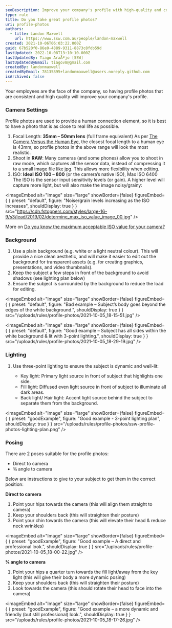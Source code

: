 ```yaml
---
seoDescription: Improve your company's profile with high-quality and consistent employee photos that provide a human connection element.
type: rule
title: Do you take great profile photos?
uri: profile-photos
authors:
  - title: Landon Maxwell
    url: https://www.ssw.com.au/people/landon-maxwell
created: 2021-10-06T06:03:22.000Z
guid: 67b520f0-86e0-4889-9311-8873c8fdb59d
lastUpdated: 2022-10-08T13:10:10.000Z
lastUpdatedBy: Tiago AraÃºjo [SSW]
lastUpdatedByEmail: tiagov8@gmail.com
createdBy: landonmaxwell
createdByEmail: 78135895+landonmaxwell@users.noreply.github.com
isArchived: false
---
```


Your employees are the face of the company, so having profile photos that are consistent and high quality will improve your company's profile.

### Camera Settings

Profile photos are used to provide a human connection element, so it is best to have a photo that is as close to real life as possible.

1. Focal Length: **35mm – 50mm lens** (full frame equivalent)
   As per [The Camera Versus the Human Eye](https://petapixel.com/2012/11/17/the-camera-versus-the-human-eye/), the closest focal length to a human eye is 43mm, so profile photos in the above range will look the most realistic.
2. Shoot in **RAW**: Many cameras (and some phones) allow you to shoot in raw mode, which captures all the sensor data, instead of compressing it to a small image file like jpg. This allows more flexibility when editing.
3. ISO: **Ideal ISO 100 – 800** (or the camera’s native ISO), Max ISO 6400
   The ISO is the sensor input sensitivity levels (or gain). A higher level will capture more light, but will also make the image noisy/grainy:


<imageEmbed
  alt="Image"
  size="large"
  showBorder={false}
  figureEmbed={ {
    preset: "default",
    figure: "Noise/grain levels increasing as the ISO increases",
    shouldDisplay: true
  } }
  src="https://cdn.fstoppers.com/styles/large-16-9/s3/lead/2019/02/determine_max_iso_value_image_00.jpg"
/>

More on [Do you know the maximum acceptable ISO value for your camera?
](https://fstoppers.com/education/do-you-know-maximum-acceptable-iso-value-your-camera-338275)

### Background

1. Use a plain background (e.g. white or a light neutral colour).
   This will provide a nice clean aesthetic, and will make it easier to edit out the background for transparent assets (e.g. for creating graphics, presentations, and video thumbnails).
2. Keep the subject a few steps in front of the background to avoid shadows (see lighting plan below)
3. Ensure the subject is surrounded by the background to reduce the load for editing.


<imageEmbed
  alt="Image"
  size="large"
  showBorder={false}
  figureEmbed={ {
    preset: "default",
    figure: "Bad example – Subject’s body goes beyond the edges of the white background.",
    shouldDisplay: true
  } }
  src="/uploads/rules/profile-photos/2021-10-05_18-15-51.jpg"
/>


<imageEmbed
  alt="Image"
  size="large"
  showBorder={false}
  figureEmbed={ {
    preset: "default",
    figure: "Good example – Subject has all sides within the white background & lit with 3-point lighting.",
    shouldDisplay: true
  } }
  src="/uploads/rules/profile-photos/2021-10-05_18-29-19.jpg"
/>

### Lighting

1. Use three-point lighting to ensure the subject is dynamic and well-lit:

   - Key light: Primary light source in front of subject that highlights one side.
   - Fill light: Diffused even light source in front of subject to illuminate all dark areas.
   - Back light/ Hair light: Accent light source behind the subject to separate them from the background.

<imageEmbed
  alt="Image"
  size="large"
  showBorder={false}
  figureEmbed={ {
    preset: "goodExample",
    figure: "Good example - 3-point lighting plan",
    shouldDisplay: true
  } }
  src="/uploads/rules/profile-photos/ssw-profile-photos-lighting-plan.png"
/>

### Posing

There are 2 poses suitable for the profile photos:

- Direct to camera
- ¾ angle to camera

Below are instructions to give to your subject to get them in the correct position:

**Direct to camera**

1. Point your hips towards the camera (this will align them straight to camera)
2. Keep your shoulders back (this will straighten their posture)
3. Point your chin towards the camera (this will elevate their head & reduce neck wrinkles)

<imageEmbed
  alt="Image"
  size="large"
  showBorder={false}
  figureEmbed={ {
    preset: "goodExample",
    figure: "Good example – A direct and professional look.",
    shouldDisplay: true
  } }
  src="/uploads/rules/profile-photos/2021-10-05_18-00-22.jpg"
/>

**¾ angle to camera**

1. Point your hips a quarter turn towards the fill light/away from the key light (this will give their body a more dynamic posing)
2. Keep your shoulders back (this will straighten their posture)
3. Look towards the camera (this should rotate their head to face into the camera)

<imageEmbed
  alt="Image"
  size="large"
  showBorder={false}
  figureEmbed={ {
    preset: "goodExample",
    figure: "Good example – a more dynamic and friendly (but still professional) look.",
    shouldDisplay: true
  } }
  src="/uploads/rules/profile-photos/2021-10-05_18-17-26.jpg"
/>
